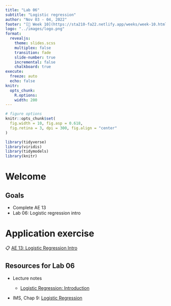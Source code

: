 ```yaml
---
title: "Lab 06"
subtitle: "Logistic regression"
author: "Nov 03 - 04, 2022"
footer: "[🔗 Week 10](https://sta210-fa22.netlify.app/weeks/week-10.html)"
logo: "../images/logo.png"
format: 
  revealjs:
    theme: slides.scss
    multiplex: false
    transition: fade
    slide-number: true
    incremental: false 
    chalkboard: true
execute:
  freeze: auto
  echo: false
knitr:
  opts_chunk: 
    R.options:      
    width: 200
---
```


```r
# figure options
knitr::opts_chunk$set(
  fig.width = 10, fig.asp = 0.618,
  fig.retina = 3, dpi = 300, fig.align = "center"
)
```

```r
library(tidyverse)
library(viridis)
library(tidymodels)
library(knitr)
```

# Welcome

## Goals

-   Complete AE 13
-   Lab 06: Logistic regression intro

# Application exercise

::: appex
📋 [AE 13: Logistic Regression Intro](../ae/ae-13-logistic-intro.html)
:::

## Resources for Lab 06

-   Lecture notes

    -   [Logistic Regression: Introduction](../slides/19-logistic-intro.html)

-    IMS, Chap 9: [Logistic Regression](https://openintro-ims.netlify.app/model-logistic.html)
